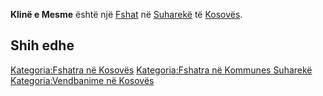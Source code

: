 {{Fshat në Kosovës
 | Emri                = Klinë e Mesme
| sqi_N_name = Klinë e Mesme
| sqi_N_FULL_NAME_RO = Klinë e Mesme
| sqi_N_FULL_NAME_ND_RO = Kline e Mesme
| sqi_N_SORT_NAME_RG = KLINEEMESME
| sqi_N_FULL_NAME_RG = Klinë e Mesme
| sqi_N_FULL_NAME_ND_RG = Kline e Mesme
| sqi_V_name = Klina e Mesme
| sqi_V_FULL_NAME_RO = Klina e Mesme
| sqi_V_FULL_NAME_ND_RO = Klina e Mesme
| sqi_V_SORT_NAME_RG = KLINAEMESME
| sqi_V_FULL_NAME_RG = Klina e Mesme
| sqi_V_FULL_NAME_ND_RG = Klina e Mesme
| srp_N_name = Srednja Klina
| srp_N_FULL_NAME_RO = Srednja Klina
| srp_N_FULL_NAME_ND_RO = Srednja Klina
| srp_N_SORT_NAME_RG = SREDNJAKLINA
| srp_N_FULL_NAME_RG = Srednja Klina
| srp_N_FULL_NAME_ND_RG = Srednja Klina
| srp_NS_name = Средња Клина
| srp_NS_FULL_NAME_RO = Средња Клина
| srp_NS_FULL_NAME_ND_RO = Средња Клина
| srp_NS_SORT_NAME_RG = СРЕДЊАКЛИНА
| srp_NS_FULL_NAME_RG = Средња Клина
| srp_NS_FULL_NAME_ND_RG = Средња Клина

 | Emri (Rasa dhanore) = 
 | Figura              = 
 | Shteti              = Kosovo
 | Komuna              = Suharekë
 | Kodi postar         = 
 | Sipërfaqja          = 

 | Popullsia           = 

 | Regj. i popullsisë  = 
 | Dend. e popullsisë  = 
 | Faqja zyrtare       = 
 <!--- Koordinatat ----> 
 | Gjerësia            = 42.784722
 | Gjatësia            = 20.779167
 | Lartësia            = 
}}
'''Klinë e Mesme''' është një [[Fshat]] në [[Suharekë]] të [[Kosovës]].

<!-- == Gjeografia == -->
<!-- == Historia == -->
<!-- == Demografia == -->
== Shih edhe ==
{{Komuna Suharekë}}
{{Kosovo-Administrata-Cung}}

[[Kategoria:Fshatra në Kosovës]]
[[Kategoria:Fshatra në Kommunes Suharekë]]
[[Kategoria:Vendbanime në Kosovës]]